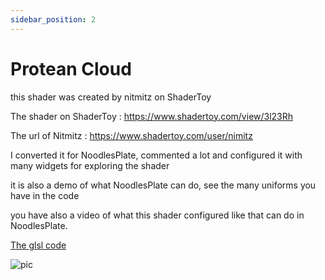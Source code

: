 ```yaml
---
sidebar_position: 2
---
```



# Protean Cloud

this shader was created by nitmitz on ShaderToy

The shader on ShaderToy : https://www.shadertoy.com/view/3l23Rh
 
The url of Nitmitz : https://www.shadertoy.com/user/nimitz

I converted it for NoodlesPlate, commented a lot 
and configured it with many widgets for exploring the shader 

it is also a demo of what NoodlesPlate can do, 
see the many uniforms you have in the code

you have also a video of what this shader configured like that can do in NoodlesPlate.

<ReactPlayer playing controls url='/img/ProteanCloud/video.mp4' />
 
[The glsl code](/img/ProteanCloud/ProteanClouds.glsl)

![pic](/img/ProteanCloud/pic.png)
